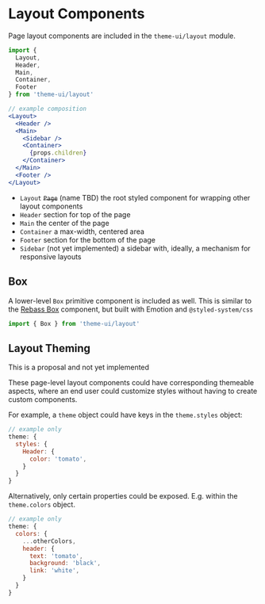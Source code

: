 

# Layout Components

Page layout components are included in the `theme-ui/layout` module.

```js
import {
  Layout,
  Header,
  Main,
  Container,
  Footer
} from 'theme-ui/layout'
```

```jsx
// example composition
<Layout>
  <Header />
  <Main>
    <Sidebar />
    <Container>
      {props.children}
    </Container>
  </Main>
  <Footer />
</Layout>
```

- `Layout` ~~`Page`~~ (name TBD) the root styled component for wrapping other layout components
- `Header` section for top of the page
- `Main` the center of the page
- `Container` a max-width, centered area
- `Footer` section for the bottom of the page
- `Sidebar` (not yet implemented) a sidebar with, ideally, a mechanism for responsive layouts

## Box

A lower-level `Box` primitive component is included as well.
This is similar to the [Rebass Box](https://rebassjs.org/Box) component, but built with Emotion and `@styled-system/css`

```js
import { Box } from 'theme-ui/layout'
```

## Layout Theming

<Note>
  This is a proposal and not yet implemented
</Note>

These page-level layout components could have corresponding themeable aspects,
where an end user could customize styles without having to create custom components.

For example, a `theme` object could have keys in the `theme.styles` object:

```js
// example only
theme: {
  styles: {
    Header: {
      color: 'tomato',
    }
  }
}
```

Alternatively, only certain properties could be exposed. E.g. within the `theme.colors` object.

```js
// example only
theme: {
  colors: {
    ...otherColors,
    header: {
      text: 'tomato',
      background: 'black',
      link: 'white',
    }
  }
}
```
